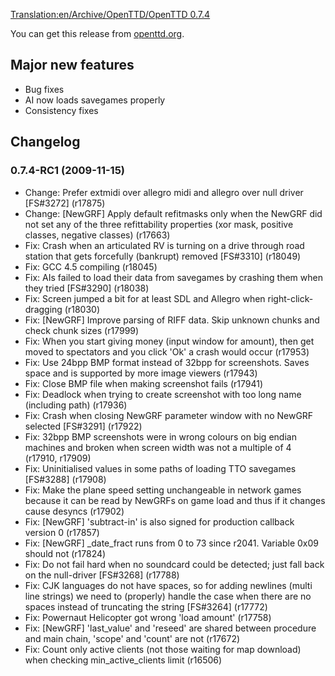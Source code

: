 [[Translation:en/Archive/OpenTTD/OpenTTD 0.7.4]]
{{en/Archive/OpenTTD/NaviPrevNext|prev=en/Archive/OpenTTD/OpenTTD 0.7.3|next=en/Archive/Lists/Roadmap 1.0|date=2009-11-15}}

You can get this release from [http://www.openttd.org/download-testing/0.7.4-RC1 openttd.org].

==Major new features==

*Bug fixes
*AI now loads savegames properly
*Consistency fixes

==Changelog==

===0.7.4-RC1 (2009-11-15)===
* Change: Prefer extmidi over allegro midi and allegro over null driver [FS#3272] (r17875)
* Change: [NewGRF] Apply default refitmasks only when the NewGRF did not set any of the three refittability properties (xor mask, positive classes, negative classes) (r17663)
* Fix: Crash when an articulated RV is turning on a drive through road station that gets forcefully (bankrupt) removed [FS#3310] (r18049)
* Fix: GCC 4.5 compiling (r18045)
* Fix: AIs failed to load their data from savegames by crashing them when they tried [FS#3290] (r18038)
* Fix: Screen jumped a bit for at least SDL and Allegro when right-click-dragging (r18030)
* Fix: [NewGRF] Improve parsing of RIFF data. Skip unknown chunks and check chunk sizes (r17999)
* Fix: When you start giving money (input window for amount), then get moved to spectators and you click 'Ok' a crash would occur (r17953)
* Fix: Use 24bpp BMP format instead of 32bpp for screenshots. Saves space and is supported by more image viewers (r17943)
* Fix: Close BMP file when making screenshot fails (r17941)
* Fix: Deadlock when trying to create screenshot with too long name (including path) (r17936)
* Fix: Crash when closing NewGRF parameter window with no NewGRF selected [FS#3291] (r17922)
* Fix: 32bpp BMP screenshots were in wrong colours on big endian machines and broken when screen width was not a multiple of 4 (r17910, r17909)
* Fix: Uninitialised values in some paths of loading TTO savegames [FS#3288] (r17908)
* Fix: Make the plane speed setting unchangeable in network games because it can be read by NewGRFs on game load and thus if it changes cause desyncs (r17902)
* Fix: [NewGRF] 'subtract-in' is also signed for production callback version 0 (r17857)
* Fix: [NewGRF] _date_fract runs from 0 to 73 since r2041. Variable 0x09 should not (r17824)
* Fix: Do not fail hard when no soundcard could be detected; just fall back on the null-driver [FS#3268] (r17788)
* Fix: CJK languages do not have spaces, so for adding newlines (multi line strings) we need to (properly) handle the case when there are no spaces instead of truncating the string [FS#3264] (r17772)
* Fix: Powernaut Helicopter got wrong 'load amount' (r17758)
* Fix: [NewGRF] 'last_value' and 'reseed' are shared between procedure and main chain, 'scope' and 'count' are not (r17672)
* Fix: Count only active clients (not those waiting for map download) when checking min_active_clients limit (r16506)